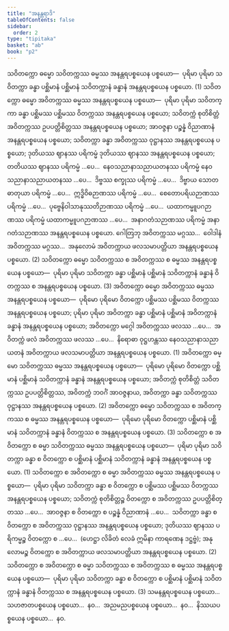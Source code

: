 ```yaml
---
title: "အနန္တရာဒိ"
tableOfContents: false
sidebar:
  order: 2
type: "tipitaka"
basket: "ab"
book: "p2"
---
```



<DynamicBreadcrumb />

<Division number="122" book="p2" e="ch" v="38" p="415">

<Paragraph number="4338" book="p2">
သဝိတက္ကော ဓမ္မော သဝိတက္ကဿ ဓမ္မဿ အနန္တရပစ္စယေန ပစ္စယော—  ပုရိမာ ပုရိမာ သဝိတက္ကာ ခန္ဓာ ပစ္ဆိမာနံ ပစ္ဆိမာနံ သဝိတက္ကာနံ ခန္ဓာနံ အနန္တရပစ္စယေန ပစ္စယော. (1)
</Paragraph>

<Paragraph number="4339" book="p2">
သဝိတက္ကော ဓမ္မော အဝိတက္ကဿ ဓမ္မဿ အနန္တရပစ္စယေန ပစ္စယော—  ပုရိမာ ပုရိမာ သဝိတက္ကာ ခန္ဓာ ပစ္ဆိမဿ ပစ္ဆိမဿ ဝိတက္ကဿ အနန္တရပစ္စယေန ပစ္စယော; သဝိတက္ကံ စုတိစိတ္တံ အဝိတက္ကဿ ဥပပတ္တိစိတ္တဿ အနန္တရပစ္စယေန ပစ္စယော; အာဝဇ္ဇနာ ပဉ္စန္နံ ဝိညာဏာနံ အနန္တရပစ္စယေန ပစ္စယော; သဝိတက္ကာ ခန္ဓာ အဝိတက္ကဿ ဝုဋ္ဌာနဿ အနန္တရပစ္စယေန ပစ္စယော; ဒုတိယဿ ဈာနဿ ပရိကမ္မံ ဒုတိယဿ ဈာနဿ အနန္တရပစ္စယေန ပစ္စယော; တတိယဿ ဈာနဿ ပရိကမ္မံ …ပေ…  နေဝသညာနာသညာယတနဿ ပရိကမ္မံ နေဝသညာနာသညာယတနဿ …ပေ…  ဒိဗ္ဗဿ စက္ခုဿ ပရိကမ္မံ …ပေ…  ဒိဗ္ဗာယ သောတဓာတုယာ ပရိကမ္မံ …ပေ…  ဣဒ္ဓိဝိဓဉာဏဿ ပရိကမ္မံ …ပေ…  စေတောပရိယဉာဏဿ ပရိကမ္မံ …ပေ…  ပုဗ္ဗေနိဝါသာနုဿတိဉာဏဿ ပရိကမ္မံ …ပေ…  ယထာကမ္မူပဂဉာဏဿ ပရိကမ္မံ ယထာကမ္မူပဂဉာဏဿ …ပေ…  အနာဂတံသဉာဏဿ ပရိကမ္မံ အနာဂတံသဉာဏဿ အနန္တရပစ္စယေန ပစ္စယော. ဂေါတြဘု အဝိတက္ကဿ မဂ္ဂဿ…  ဝေါဒါနံ အဝိတက္ကဿ မဂ္ဂဿ…  အနုလောမံ အဝိတက္ကာယ ဖလသမာပတ္တိယာ အနန္တရပစ္စယေန ပစ္စယော. (2)
</Paragraph>

<Paragraph number="4340" book="p2">
သဝိတက္ကော ဓမ္မော သဝိတက္ကဿ စ အဝိတက္ကဿ စ ဓမ္မဿ အနန္တရပစ္စယေန ပစ္စယော—  ပုရိမာ ပုရိမာ သဝိတက္ကာ ခန္ဓာ ပစ္ဆိမာနံ ပစ္ဆိမာနံ သဝိတက္ကာနံ ခန္ဓာနံ ဝိတက္ကဿ စ အနန္တရပစ္စယေန ပစ္စယော. (3)
</Paragraph>

</Division>
<Division number="123" book="p2" e="ch" v="38" p="415">

<Paragraph number="4341" book="p2">
အဝိတက္ကော ဓမ္မော အဝိတက္ကဿ ဓမ္မဿ အနန္တရပစ္စယေန ပစ္စယော—  ပုရိမော ပုရိမော ဝိတက္ကော ပစ္ဆိမဿ ပစ္ဆိမဿ ဝိတက္ကဿ အနန္တရပစ္စယေန ပစ္စယော; ပုရိမာ ပုရိမာ အဝိတက္ကာ ခန္ဓာ ပစ္ဆိမာနံ ပစ္ဆိမာနံ အဝိတက္ကာနံ ခန္ဓာနံ အနန္တရပစ္စယေန ပစ္စယော; အဝိတက္ကော မဂ္ဂေါ အဝိတက္ကဿ ဖလဿ …ပေ…  အဝိတက္ကံ ဖလံ အဝိတက္ကဿ ဖလဿ …ပေ…  နိရောဓာ ဝုဋ္ဌဟန္တဿ နေဝသညာနာသညာယတနံ အဝိတက္ကာယ ဖလသမာပတ္တိယာ အနန္တရပစ္စယေန ပစ္စယော. (1)
</Paragraph>

<Paragraph number="4342" book="p2">
အဝိတက္ကော ဓမ္မော သဝိတက္ကဿ ဓမ္မဿ အနန္တရပစ္စယေန ပစ္စယော—  ပုရိမော ပုရိမော ဝိတက္ကော ပစ္ဆိမာနံ ပစ္ဆိမာနံ သဝိတက္ကာနံ ခန္ဓာနံ အနန္တရပစ္စယေန ပစ္စယော; အဝိတက္ကံ စုတိစိတ္တံ သဝိတက္ကဿ ဥပပတ္တိစိတ္တဿ, အဝိတက္ကံ ဘဝင်္ဂံ အာဝဇ္ဇနာယ, အဝိတက္ကာ ခန္ဓာ သဝိတက္ကဿ ဝုဋ္ဌာနဿ အနန္တရပစ္စယေန ပစ္စယော. (2)
</Paragraph>

<Paragraph number="4343" book="p2">
အဝိတက္ကော ဓမ္မော သဝိတက္ကဿ စ အဝိတက္ကဿ စ ဓမ္မဿ အနန္တရပစ္စယေန ပစ္စယော—  ပုရိမော ပုရိမော ဝိတက္ကော ပစ္ဆိမာနံ ပစ္ဆိမာနံ သဝိတက္ကာနံ ခန္ဓာနံ ဝိတက္ကဿ စ အနန္တရပစ္စယေန ပစ္စယော. (3)
</Paragraph>

</Division>
<Division number="124" book="p2" e="ch" v="38" p="415">

<Paragraph number="4344" book="p2">
သဝိတက္ကော စ အဝိတက္ကော စ ဓမ္မာ သဝိတက္ကဿ ဓမ္မဿ အနန္တရပစ္စယေန ပစ္စယော—  ပုရိမာ ပုရိမာ သဝိတက္ကာ ခန္ဓာ စ ဝိတက္ကော စ ပစ္ဆိမာနံ ပစ္ဆိမာနံ သဝိတက္ကာနံ ခန္ဓာနံ အနန္တရပစ္စယေန ပစ္စယော. (1)
</Paragraph>

<Paragraph number="4345" book="p2">
သဝိတက္ကော စ အဝိတက္ကော စ ဓမ္မာ အဝိတက္ကဿ ဓမ္မဿ အနန္တရပစ္စယေန ပစ္စယော—  ပုရိမာ ပုရိမာ သဝိတက္ကာ ခန္ဓာ စ ဝိတက္ကော စ ပစ္ဆိမဿ ပစ္ဆိမဿ ဝိတက္ကဿ အနန္တရပစ္စယေန ပစ္စယော; သဝိတက္ကံ စုတိစိတ္တဉ္စ ဝိတက္ကော စ အဝိတက္ကဿ ဥပပတ္တိစိတ္တဿ …ပေ…  အာဝဇ္ဇနာ စ ဝိတက္ကော စ ပဉ္စန္နံ ဝိညာဏာနံ …ပေ…  သဝိတက္ကာ ခန္ဓာ စ ဝိတက္ကော စ အဝိတက္ကဿ ဝုဋ္ဌာနဿ အနန္တရပစ္စယေန ပစ္စယော; ဒုတိယဿ ဈာနဿ ပရိကမ္မဉ္စ ဝိတက္ကော စ …ပေ…  (ဟေဋ္ဌာ လိခိတံ လေခံ ဣမိနာ ကာရဏေန ဒဋ္ဌဗ္ဗံ); အနုလောမဉ္စ ဝိတက္ကော စ အဝိတက္ကာယ ဖလသမာပတ္တိယာ အနန္တရပစ္စယေန ပစ္စယော. (2)
</Paragraph>

<Paragraph number="4346" book="p2">
သဝိတက္ကော စ အဝိတက္ကော စ ဓမ္မာ သဝိတက္ကဿ စ အဝိတက္ကဿ စ ဓမ္မဿ အနန္တရပစ္စယေန ပစ္စယော—  ပုရိမာ ပုရိမာ သဝိတက္ကာ ခန္ဓာ စ ဝိတက္ကော စ ပစ္ဆိမာနံ ပစ္ဆိမာနံ သဝိတက္ကာနံ ခန္ဓာနံ ဝိတက္ကဿ စ အနန္တရပစ္စယေန ပစ္စယော. (3)
</Paragraph>

<Paragraph number="4347" book="p2">
သမနန္တရပစ္စယေန ပစ္စယော…  သဟဇာတပစ္စယေန ပစ္စယော…  နဝ…  အညမညပစ္စယေန ပစ္စယော…  နဝ…  နိဿယပစ္စယေန ပစ္စယော…  နဝ.
</Paragraph>
</Division>